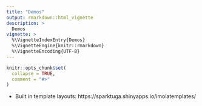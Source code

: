 ```yaml
---
title: "Demos"
output: rmarkdown::html_vignette
description: >
  Demos
vignette: >
  %\VignetteIndexEntry{Demos}
  %\VignetteEngine{knitr::rmarkdown}
  %\VignetteEncoding{UTF-8}
---
```


```r
knitr::opts_chunk$set(
  collapse = TRUE,
  comment = "#>"
)
```

-   Built in template layouts: https://sparktuga.shinyapps.io/imolatemplates/
